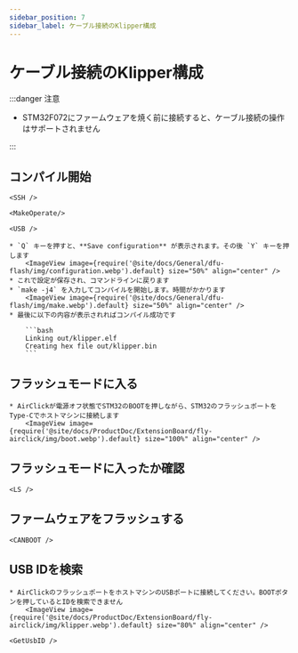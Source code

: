 ```yaml
---
sidebar_position: 7
sidebar_label: ケーブル接続のKlipper構成
---
```




# ケーブル接続のKlipper構成

:::danger 注意

* STM32F072にファームウェアを焼く前に接続すると、ケーブル接続の操作はサポートされません

:::

## コンパイル開始

    <SSH />

    <MakeOperate/>

    <USB />

    * `Q` キーを押すと、**Save configuration** が表示されます。その後 `Y` キーを押します
        <ImageView image={require('@site/docs/General/dfu-flash/img/configuration.webp').default} size="50%" align="center" />
    * これで設定が保存され、コマンドラインに戻ります
    * `make -j4` を入力してコンパイルを開始します。時間がかかります
        <ImageView image={require('@site/docs/General/dfu-flash/img/make.webp').default} size="50%" align="center" />
    * 最後に以下の内容が表示されればコンパイル成功です

        ```bash
        Linking out/klipper.elf
        Creating hex file out/klipper.bin
        ```

## フラッシュモードに入る

    * AirClickが電源オフ状態でSTM32のBOOTを押しながら、STM32のフラッシュポートをType-Cでホストマシンに接続します
        <ImageView image={require('@site/docs/ProductDoc/ExtensionBoard/fly-airclick/img/boot.webp').default} size="100%" align="center" />

## フラッシュモードに入ったか確認

    <LS />

## ファームウェアをフラッシュする

    <CANBOOT />

## USB IDを検索

    * AirClickのフラッシュポートをホストマシンのUSBポートに接続してください。BOOTボタンを押しているとIDを検索できません
        <ImageView image={require('@site/docs/ProductDoc/ExtensionBoard/fly-airclick/img/klipper.webp').default} size="80%" align="center" />

    <GetUsbID />
